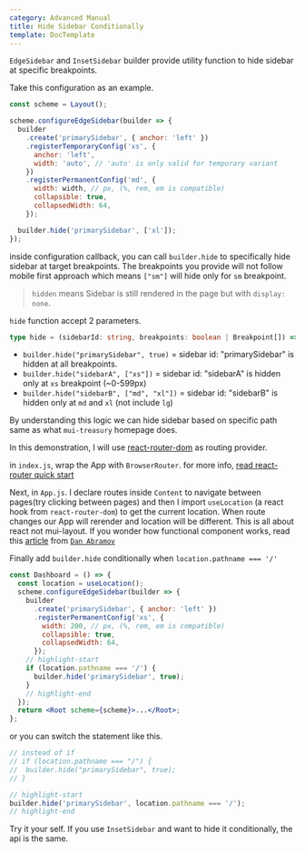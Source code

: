 ```yaml
---
category: Advanced Manual
title: Hide Sidebar Conditionally
template: DocTemplate
---
```


`EdgeSidebar` and `InsetSidebar` builder provide utility function to hide sidebar at specific breakpoints.

Take this configuration as an example.

```js
const scheme = Layout();

scheme.configureEdgeSidebar(builder => {
  builder
    .create('primarySidebar', { anchor: 'left' })
    .registerTemporaryConfig('xs', {
      anchor: 'left',
      width: 'auto', // 'auto' is only valid for temporary variant
    })
    .registerPermanentConfig('md', {
      width: width, // px, (%, rem, em is compatible)
      collapsible: true,
      collapsedWidth: 64,
    });

  builder.hide('primarySidebar', ['xl']);
});
```

inside configuration callback, you can call `builder.hide` to specifically hide sidebar at target breakpoints.
The breakpoints you provide will not follow mobile first approach which means `["sm"]` will hide only for `sm` breakpoint.

> `hidden` means Sidebar is still rendered in the page but with `display: none`.

`hide` function accept 2 parameters.

```typescript
type hide = (sidebarId: string, breakpoints: boolean | Breakpoint[]) => void;
```

- `builder.hide("primarySidebar", true)` = sidebar id: "primarySidebar" is hidden at all breakpoints.
- `builder.hide("sidebarA", ["xs"])` = sidebar id: "sidebarA" is hidden only at `xs` breakpoint (~0-599px)
- `builder.hide("sidebarB", ["md", "xl"])` = sidebar id: "sidebarB" is hidden only at `md` and `xl` (not include `lg`)

By understanding this logic we can hide sidebar based on specific path same as what `mui-treasury` homepage does.

In this demonstration, I will use [react-router-dom](https://reacttraining.com/react-router/web/guides/quick-start) as routing provider.

<CodeSandbox src="https://codesandbox.io/embed/hide-sidebar-step-1-95u8e?fontsize=14&hidenavigation=1&theme=dark" />

in `index.js`, wrap the App with `BrowserRouter`. for more info, [read react-router quick start](https://reacttraining.com/react-router/web/guides/quick-start)

Next, in `App.js`. I declare routes inside `Content` to navigate between pages(try clicking between pages) and then I import `useLocation`
(a react hook from `react-router-dom`) to get the current location. When route changes our App will rerender and location will be different.
This is all about react not mui-layout. If you wonder how functional component works, read this [article](https://overreacted.io/how-are-function-components-different-from-classes/)
from [`Dan Abramov`](https://twitter.com/dan_abramov)

Finally add `builder.hide` conditionally when `location.pathname === '/'`

```jsx
const Dashboard = () => {
  const location = useLocation();
  scheme.configureEdgeSidebar(builder => {
    builder
      .create('primarySidebar', { anchor: 'left' })
      .registerPermanentConfig('xs', {
        width: 200, // px, (%, rem, em is compatible)
        collapsible: true,
        collapsedWidth: 64,
      });
    // highlight-start
    if (location.pathname === '/') {
      builder.hide('primarySidebar', true);
    }
    // highlight-end
  });
  return <Root scheme={scheme}>...</Root>;
};
```

or you can switch the statement like this.

```jsx
// instead of if
// if (location.pathname === "/") {
//  builder.hide("primarySidebar", true);
// }

// highlight-start
builder.hide('primarySidebar', location.pathname === '/');
// highlight-end
```

Try it your self. If you use `InsetSidebar` and want to hide it conditionally, the api is the same.

<CodeSandbox src="https://codesandbox.io/embed/hide-sidebar-step-2-uhc7t?fontsize=14&hidenavigation=1&theme=dark" />
